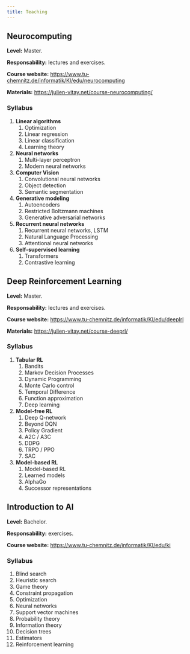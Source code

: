```yaml
---
title: Teaching
---
```


## Neurocomputing

**Level:** Master.

**Responsability:** lectures and exercises.

**Course website:** <https://www.tu-chemnitz.de/informatik/KI/edu/neurocomputing>

**Materials:** <https://julien-vitay.net/course-neurocomputing/>

### Syllabus

1. **Linear algorithms**
    1. Optimization
    2. Linear regression
    3. Linear classification
    4. Learning theory
2. **Neural networks**
    1. Multi-layer perceptron
    2. Modern neural networks
3. **Computer Vision**
    1. Convolutional neural networks
    2. Object detection
    3. Semantic segmentation
4. **Generative modeling**
    1. Autoencoders
    2. Restricted Boltzmann machines
    3. Generative adversarial networks
5. **Recurrent neural networks**
    1. Recurrent neural networks, LSTM
    2. Natural Language Processing
    3. Attentional neural networks
6. **Self-supervised learning**
    1. Transformers
    2. Contrastive learning

## Deep Reinforcement Learning

**Level:** Master.

**Responsability:** lectures and exercises.

**Course website:** <https://www.tu-chemnitz.de/informatik/KI/edu/deeplrl>

**Materials:** <https://julien-vitay.net/course-deeprl/>


### Syllabus

1. **Tabular RL**
    1. Bandits
    2. Markov Decision Processes
    3. Dynamic Programming
    4. Monte Carlo control
    5. Temporal Difference
    6. Function approximation
    7. Deep learning

2. **Model-free RL**
    1. Deep Q-network
    2. Beyond DQN
    3. Policy Gradient
    4. A2C / A3C
    5. DDPG
    6. TRPO / PPO
    7. SAC

3. **Model-based RL**
    1. Model-based RL
    2. Learned models
    3. AlphaGo
    4. Successor representations

## Introduction to AI

**Level:** Bachelor.

**Responsability:** exercises.

**Course website:** <https://www.tu-chemnitz.de/informatik/KI/edu/ki>

### Syllabus

1. Blind search
2. Heuristic search
3. Game theory
4. Constraint propagation
5. Optimization
6. Neural networks
7. Support vector machines
8. Probability theory
9. Information theory
10. Decision trees
11. Estimators
12. Reinforcement learning